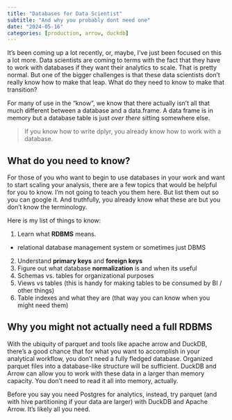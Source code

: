 ```yaml
---
title: "Databases for Data Scientist"
subtitle: "And why you probably dont need one"
date: "2024-05-16"
categories: [production, arrow, duckdb]
---
```


It's been coming up a lot recently, or, maybe, I've just been focused on this a lot more. Data scientists are coming to terms with the fact that they have to work with databases if they want their analytics to scale. That is pretty normal. But one of the bigger challenges is that these data scientists don't really know how to make that leap. What do they need to know to make that transition? 

For many of use in the "know", we know that there actually isn't all that much different between a database and a data.frame. A data frame is in memory but a database table is just _over there_ sitting somewhere else. 

> If you know how to write dplyr, you already know how to work with a database.

## What do you need to know? 

For those of you who want to begin to use databases in your work and want to start scaling your analysis, there are a few topics that would be helpful for you to know. I'm not going to teach you them here. But list them out so you can google it. And truthfully, you already know what these are but you don't know the terminology. 

Here is my list of things to know: 

1. Learn what **RDBMS** means. 
  - relational database management system or sometimes just DBMS
2. Understand **primary keys** and **foreign keys**
3. Figure out what database **normalization** is and when its useful
3. Schemas vs. tables for organizational purposes
4. Views vs tables (this is handy for making tables to be consumed by BI / other things)
5. Table indexes and what they are (that way you can know when you might need them)

## Why you might not actually need a full RDBMS

With the ubiquity of parquet and tools like apache arrow and DuckDB, there's a good chance that for what you want to accomplish in your analytical workflow, you don't need a fully fledged database. Organized parquet files into a database-like structure will be sufficient. DuckDB and Arrow can allow you to work with these data in a larger than memory capacity. You don't need to read it all into memory, actually. 

Before you say you need Postgres for analytics, instead, try parquet (and with hive partitioning if your data are larger) with DuckDB and Apache Arrow. It's likely all you need.
